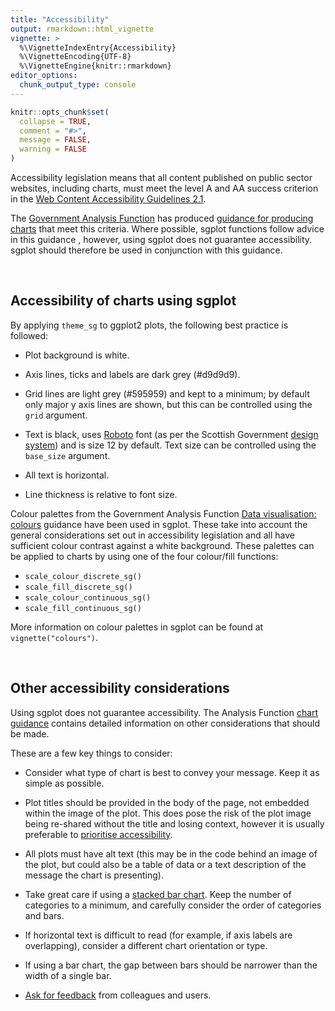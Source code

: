 ```yaml
---
title: "Accessibility"
output: rmarkdown::html_vignette
vignette: >
  %\VignetteIndexEntry{Accessibility}
  %\VignetteEncoding{UTF-8}
  %\VignetteEngine{knitr::rmarkdown}
editor_options: 
  chunk_output_type: console
---
```


```r
knitr::opts_chunk$set(
  collapse = TRUE,
  comment = "#>",
  message = FALSE,
  warning = FALSE
)
```

Accessibility legislation means that all content published on public sector websites, including charts, must meet the level A and AA success criterion in the [Web Content Accessibility Guidelines 2.1](https://www.w3.org/TR/WCAG21/). 

The [Government Analysis Function](https://analysisfunction.civilservice.gov.uk/) has produced [guidance for producing charts](https://analysisfunction.civilservice.gov.uk/policy-store/data-visualisation-charts/) that meet this criteria. Where possible, sgplot functions follow advice in this guidance , however, using sgplot does not guarantee accessibility. sgplot should therefore be used in conjunction with this guidance.

<br>

## Accessibility of charts using sgplot

By applying `theme_sg` to ggplot2 plots, the following best practice is followed:

* Plot background is white.

* Axis lines, ticks and labels are dark grey (#d9d9d9).

* Grid lines are light grey (#595959) and kept to a minimum; by default only major y axis lines are shown, but this can be controlled using the `grid` argument.

* Text is black, uses [Roboto](https://fonts.google.com/specimen/Roboto) font (as per the Scottish Government [design system](https://designsystem.gov.scot/styles/typography/#font)) and is size 12 by default. Text size can be controlled using the `base_size` argument.

* All text is horizontal.

* Line thickness is relative to font size.

Colour palettes from the Government Analysis Function [Data visualisation: colours](https://analysisfunction.civilservice.gov.uk/policy-store/data-visualisation-colours-in-charts/) guidance have been used in sgplot. These take into account the general considerations set out in accessibility legislation and all have sufficient colour contrast against a white background. These palettes can be applied to charts by using one of the four colour/fill functions:

* `scale_colour_discrete_sg()`
* `scale_fill_discrete_sg()`
* `scale_colour_continuous_sg()`
* `scale_fill_continuous_sg()`

More information on colour palettes in sgplot can be found at `vignette("colours")`.

<br>

## Other accessibility considerations

Using sgplot does not guarantee accessibility. The Analysis Function [chart guidance](https://analysisfunction.civilservice.gov.uk/policy-store/data-visualisation-charts) contains detailed information on other considerations that should be made. 

These are a few key things to consider:

* Consider what type of chart is best to convey your message. Keep it as simple as possible.

* Plot titles should be provided in the body of the page, not embedded within the image of the plot. This does pose the risk of the plot image being re-shared without the title and losing context, however it is usually preferable to [prioritise accessibility](https://analysisfunction.civilservice.gov.uk/policy-store/data-visualisation-charts/#section-6).

* All plots must have alt text (this may be in the code behind an image of the plot, but could also be a table of data or a text description of the message the chart is presenting).

* Take great care if using a [stacked bar chart](https://analysisfunction.civilservice.gov.uk/policy-store/data-visualisation-charts/#section-10). Keep the number of categories to a minimum, and carefully consider the order of categories and bars.

* If horizontal text is difficult to read (for example, if axis labels are overlapping), consider a different chart orientation or type.

* If using a bar chart, the gap between bars should be narrower than the width of a single bar.

* [Ask for feedback](https://analysisfunction.civilservice.gov.uk/policy-store/data-visualisation-charts/#section-15) from colleagues and users.

